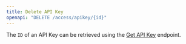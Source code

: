 ```yaml
---
title: Delete API Key
openapi: "DELETE /access/apikey/{id}"
---
```

The `ID` of an API Key can be retrieved using the [Get API Key](/registry/api-reference/access/get-apikey) endpoint.